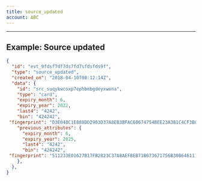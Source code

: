 ```yaml
---
title: source_updated
account: ABC
---
```


---

## Example: Source updated

```json
{
  "id": "evt_9fdsf7df7ds7fd7sfdsfds9f",
  "type": "source_updated",
  "created_on": "2018-04-10T08:12:14Z",
  "data": {  
    "id": "src_suqykwcoxp7ephbmbgdeyxwona",
    "type": "card",
    "expiry_month": 6,
    "expiry_year": 2022,
    "last4": "4242",
    "bin": "424242",
 "fingerprint": "D3E048C1E888DD2903D37A8EB3BFAC60674754BEE23A3B1C4CF3B8D6D7FFD146",
    "previous_attributes": {  
      "expiry_month": 6,
      "expiry_year": 2025,
      "last4": "4242",
      "bin": "424242",
 "fingerprint": "511233E01627B17FB2823C37A8AEFBEB71B673671756B30B646111EAC2A70E86",
    },
  },
}
```



